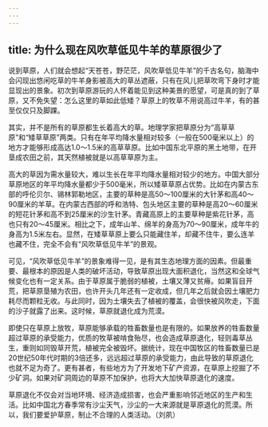 ```yaml
---
---
---
```

title: 为什么现在风吹草低见牛羊的草原很少了
---




说到草原，人们就会想起“天苍苍，野茫茫，风吹草低见牛羊”的千古名句，脑海中会闪现出悠闲吃草的牛羊身影被高大的草丛遮蔽，只有在风儿把草吹弯下身时才能显现出的景象。初次到草原游玩的人怀着能见到这种美景的愿望，可是真的到了草原，又不免失望：怎么这里的草如此低矮？草原上的牧草不用说高过牛羊，有的甚至仅仅只及脚踝。

其实，并不是所有的草原都生长着高大的草。地理学家把草原分为“高草草原”和“矮草草原”两类。只有在年平均降水量相对较多（一般在500毫米以上）的地方才能够形成高达1.0～1.5米的高草草原。比如中国东北平原的黑土地带，在开垦成农田之前，其天然植被就是以高草草原为主。

高大的草因为需水量较大，难以生长在年平均降水量相对较少的地方。中国大部分草原地区的年平均降水量都少于500毫米，所以矮草草原占优势。比如在内蒙古东部的呼伦贝尔、锡林郭勒地区，主要的草种是高50～100厘米的大针茅和高40～90厘米的羊草。在内蒙古西部的呼和浩特、包头地区主要的草种是高20～60厘米的短花针茅和高不到25厘米的沙生针茅。青藏高原上的主要草种是紫花针茅，高也只有20～45厘米。相比之下，成年山羊、绵羊的身高为70～90厘米，成年牛的身高为1.5米左右。显然，在矮草草原上要么只能藏住羊，却藏不住牛，要么连羊也藏不住，完全不会有“风吹草低见牛羊”的景观。



可见，“风吹草低见牛羊”的景象难得一见，是有其生态地理方面的因素。但最重要、最根本的原因是人类的破坏活动，导致草原出现大面积退化，当然这和全球气候变化也有一定关系。由于草原属于脆弱的植被，土壤又薄又贫瘠。如果盲目开荒，把草原垦殖为农田，也许开头几年还有一定收成，但几年之后就会因土壤肥力耗尽而颗粒无收。与此同时，因为土壤失去了植被的覆盖，会很快被风吹走，下面的沙子就露了出来。这时候，草原就退化成为荒漠。

即使只在草原上放牧，草原能够承载的牲畜数量也是有限的。如果放养的牲畜数量超过草原的承受能力，优质的牧草被啃食殆尽，也会造成草原退化，轻则毒草丛生，重则如同毁草开荒，植被完全被毁坏。据统计，现在中国牧区的牲畜数量已是20世纪50年代时期的3倍还多，远远超过草原的承受能力，由此导致的草原退化也就不足为奇了。更有甚者，有些地方为了开发地下矿产资源，在草原上挖掘了不少矿洞。如果对矿洞周边的草原不加保护，也将大大加快草原退化的速度。

草原退化不仅会对当地环境、经济造成损害，也会严重影响邻近地区的生产和生活。比如中国北方春季常有沙尘天气，沙尘的一大来源就是草原退化的荒漠。所以，我们要爱护草原，制止不合理的人类活动。（刘夙）